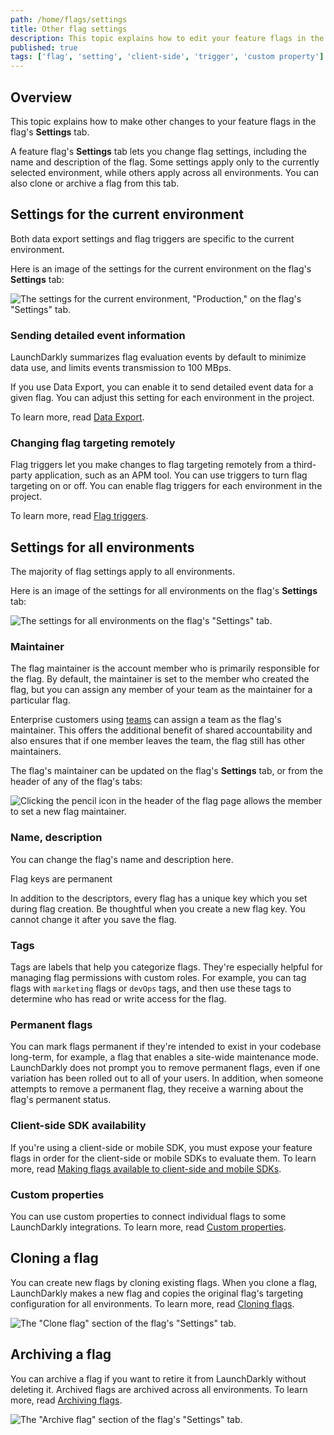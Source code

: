 ```yaml
---
path: /home/flags/settings
title: Other flag settings
description: This topic explains how to edit your feature flags in the flag's Settings tab. A feature flag's Settings tab lets you change flag settings, including the name and description of the flag.
published: true
tags: ['flag', 'setting', 'client-side', 'trigger', 'custom property']
---
```


## Overview

This topic explains how to make other changes to your feature flags in the flag's **Settings** tab.

A feature flag's **Settings** tab lets you change flag settings, including the name and description of the flag. Some settings apply only to the currently selected environment, while others apply across all environments. You can also clone or archive a flag from this tab.

## Settings for the current environment

Both data export settings and flag triggers are specific to the current environment.

Here is an image of the settings for the current environment on the flag's **Settings** tab:

![The settings for the current environment, "Production," on the flag's "Settings" tab.](flag-settings-current-environment.png)

### Sending detailed event information

LaunchDarkly summarizes flag evaluation events by default to minimize data use, and limits events transmission to 100 MBps.

If you use Data Export, you can enable it to send detailed event data for a given flag. You can adjust this setting for each environment in the project.

To learn more, read [Data Export](/home/data-export).

### Changing flag targeting remotely

Flag triggers let you make changes to flag targeting remotely from a third-party application, such as an APM tool. You can use triggers to turn flag targeting on or off. You can enable flag triggers for each environment in the project.

To learn more, read [Flag triggers](/home/feature-workflows/triggers).

## Settings for all environments

The majority of flag settings apply to all environments.

Here is an image of the settings for all environments on the flag's **Settings** tab:

![The settings for all environments on the flag's "Settings" tab.](flag-settings-all-environments.png)

### Maintainer

The flag maintainer is the account member who is primarily responsible for the flag. By default, the maintainer is set to the member who created the flag, but you can assign any member of your team as the maintainer for a particular flag.

Enterprise customers using [teams](/home/teams) can assign a team as the flag's maintainer. This offers the additional benefit of shared accountability and also ensures that if one member leaves the team, the flag still has other maintainers.

The flag's maintainer can be updated on the flag's **Settings** tab, or from the header of any of the flag's tabs:

![Clicking the pencil icon in the header of the flag page allows the member to set a new flag maintainer.](edit-flag-maintainer.png)

### Name, description

You can change the flag's name and description here.

<Callout intent="info">
  <CalloutTitle>Flag keys are permanent</CalloutTitle>
  <CalloutDescription>

In addition to the descriptors, every flag has a unique key which you set during flag creation. Be thoughtful when you create a new flag key. You cannot change it after you save the flag.

  </CalloutDescription>
</Callout>

### Tags

Tags are labels that help you categorize flags. They're especially helpful for managing flag permissions with custom roles. For example, you can tag flags with `marketing` flags or `devOps` tags, and then use these tags to determine who has read or write access for the flag.

### Permanent flags

You can mark flags permanent if they're intended to exist in your codebase long-term, for example, a flag that enables a site-wide maintenance mode. LaunchDarkly does not prompt you to remove permanent flags, even if one variation has been rolled out to all of your users. In addition, when someone attempts to remove a permanent flag, they receive a warning about the flag's permanent status.

### Client-side SDK availability

If you're using a client-side or mobile SDK, you must expose your feature flags in order for the client-side or mobile SDKs to evaluate them. To learn more, read [Making flags available to client-side and mobile SDKs](/home/getting-started/feature-flags#making-flags-available-to-client-side-and-mobile-sdks).

### Custom properties

You can use custom properties to connect individual flags to some LaunchDarkly integrations. To learn more, read [Custom properties](/home/connecting/custom-properties/).

## Cloning a flag

You can create new flags by cloning existing flags. When you clone a flag, LaunchDarkly makes a new flag and copies the original flag's targeting configuration for all environments. To learn more, read [Cloning flags](/home/getting-started/feature-flags#cloning-flags).

![The "Clone flag" section of the flag's "Settings" tab.](flag-settings-clone.png)

## Archiving a flag

You can archive a flag if you want to retire it from LaunchDarkly without deleting it. Archived flags are archived across all environments. To learn more, read [Archiving flags](/home/code/flag-archive#archiving-flags).

![The "Archive flag" section of the flag's "Settings" tab.](flag-settings-archive.png)
